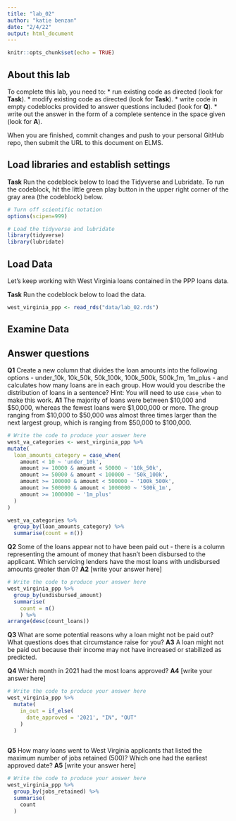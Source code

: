 ```yaml
---
title: "lab_02"
author: "katie benzan"
date: "2/4/22"
output: html_document
---
```


```r
knitr::opts_chunk$set(echo = TRUE)
```

## About this lab

To complete this lab, you need to:
* run existing code as directed (look for **Task**).
* modify existing code as directed (look for **Task**).
* write code in empty codeblocks provided to answer questions included (look for **Q**).
* write out the answer in the form of a complete sentence in the space given (look for **A**).

When you are finished, commit changes and push to your personal GitHub repo, then submit the URL to this document on ELMS.

## Load libraries and establish settings

**Task** Run the codeblock below to load the Tidyverse and Lubridate. To run the codeblock, hit the little green play button in the upper right corner of the gray area (the codeblock) below.

```r
# Turn off scientific notation
options(scipen=999)

# Load the tidyverse and lubridate
library(tidyverse)
library(lubridate)
```

## Load Data

Let's keep working with West Virginia loans contained in the PPP loans data.  

**Task** Run the codeblock below to load the data.

```r
west_virginia_ppp <- read_rds("data/lab_02.rds")
```

## Examine Data

## Answer questions

**Q1** Create a new column that divides the loan amounts into the following options - under_10k, 10k_50k, 50k_100k, 100k_500k, 500k_1m, 1m_plus - and calculates how many loans are in each group. How would you describe the distribution of loans in a sentence?
Hint: You will need to use `case_when` to make this work.
**A1** The majority of loans were between $10,000 and $50,000, whereas the fewest loans were $1,000,000 or more. The group ranging from $10,000 to $50,000 was almost three times larger than the next largest group, which is ranging from $50,000 to $100,000. 

```r
# Write the code to produce your answer here
west_va_categories <- west_virginia_ppp %>%
mutate(
  loan_amounts_category = case_when(
    amount < 10 ~ 'under_10k',
    amount >= 10000 & amount < 50000 ~ '10k_50k',
    amount >= 50000 & amount < 100000 ~ '50k_100k',
    amount >= 100000 & amount < 500000 ~ '100k_500k',
    amount >= 500000 & amount < 1000000 ~ '500k_1m',
    amount >= 1000000 ~ '1m_plus'
  )
)

west_va_categories %>%
  group_by(loan_amounts_category) %>%
  summarise(count = n())
```

**Q2** Some of the loans appear not to have been paid out - there is a column representing the amount of money that hasn't been disbursed to the applicant. Which servicing lenders have the most loans with undisbursed amounts greater than 0?
**A2** [write your answer here]

```r
# Write the code to produce your answer here
west_virginia_ppp %>%
  group_by(undisbursed_amount)
  summarise(
    count = n()
    ) %>%
arrange(desc(count_loans))
```

**Q3** What are some potential reasons why a loan might not be paid out? What questions does that circumstance raise for you?
**A3** A loan might not be paid out because their income may not have increased or stabilized as predicted. 


**Q4** Which month in 2021 had the most loans approved?
**A4** [write your answer here]

```r
# Write the code to produce your answer here
west_virginia_ppp %>%
  mutate(
    in_out = if_else(
      date_approved = '2021', "IN", "OUT"
    )
  )
  
```

**Q5** How many loans went to West Virginia applicants that listed the maximum number of jobs retained (500)? Which one had the earliest approved date?
**A5** [write your answer here]

```r
# Write the code to produce your answer here
west_virginia_ppp %>%
  group_by(jobs_retained) %>%
  summarise(
    count
  )
```
